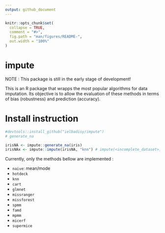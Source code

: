 ```yaml
---
output: github_document
---
```


<!-- README.md is generated from README.Rmd. Please edit that file -->

```r
knitr::opts_chunk$set(
  collapse = TRUE,
  comment = "#>",
  fig.path = "man/figures/README-",
  out.width = "100%"
)
```
# impute


NOTE : This package is still in the early stage of development! 

This is an R package that wrapps the most popular algorithms for data imputation. Its objective is to allow the evaluation of these methods in terms of bias (robustness) and prediction (accuracy). 

# Install instruction

```r
#devtools::install_github("ielbadisy/impute")
# generate_na

irisNA <- impute::generate_na(iris)
irisNAx <- impute::impute(irisNA, "knn") # impute(<incomplete_dataset>, "<imputation_method>")
```

Currently, only the methods bellow are implemented :

   * `naive`: mean/mode   
   * `hotdeck`
   * `knn` 
   * `cart`
   * `glmnet`
   * `missranger`
   * `missforest`
   * `spmm`
   * `famd`
   * `mpmm`
   * `micerf`
   * `supermice`
